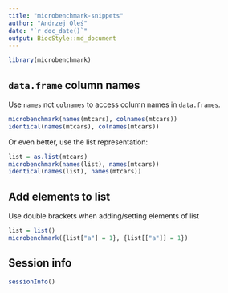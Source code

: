 ```yaml
---
title: "microbenchmark-snippets"
author: "Andrzej Oleś"
date: "`r doc_date()`"
output: BiocStyle::md_document
---
```


```r
library(microbenchmark)
```

## `data.frame` column names {#dataframe-column-names}

Use `names` not `colnames` to access column names in `data.frames`.

```r
microbenchmark(names(mtcars), colnames(mtcars))
identical(names(mtcars), colnames(mtcars))
```

Or even better, use the list representation:

```r
list = as.list(mtcars)
microbenchmark(names(list), names(mtcars))
identical(names(list), names(mtcars))
```

## Add elements to list

Use double brackets when adding/setting elements of list

```r
list = list()
microbenchmark({list["a"] = 1}, {list[["a"]] = 1})
```

## Session info

```r
sessionInfo()
```
